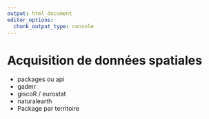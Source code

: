 ```yaml
---
output: html_document
editor_options: 
  chunk_output_type: console
---
```



# Acquisition de données spatiales

* packages ou api
* gadmr
* giscoR / eurostat
* naturalearth
* Package par territoire

